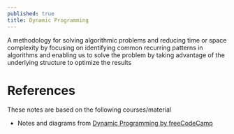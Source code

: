 ---
published: true
title: Dynamic Programming
---

A methodology for solving algorithmic problems and reducing time or space complexity by
focusing on identifying common recurring patterns in algorithms and enabling us to solve the problem by taking advantage of the underlying structure to optimize the results

# References

These notes are based on the following courses/material

- Notes and diagrams from [Dynamic Programming by freeCodeCamp](https://www.youtube.com/watch?v=oBt53YbR9Kk)

